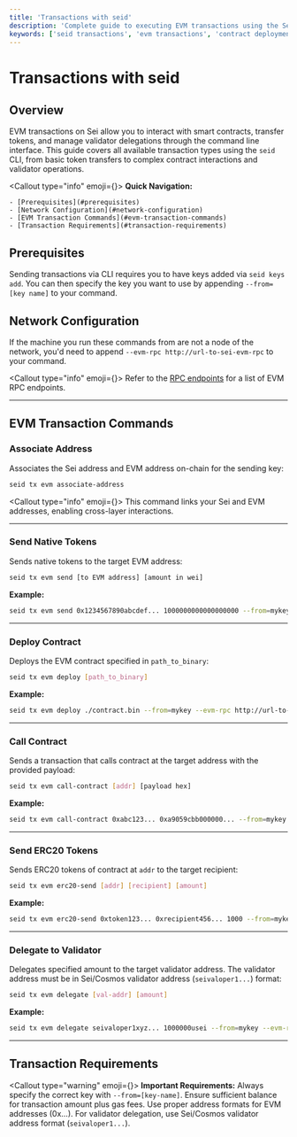 ```yaml
---
title: 'Transactions with seid'
description: 'Complete guide to executing EVM transactions using the Sei CLI (seid). Learn how to send tokens, deploy contracts, and interact with smart contracts.'
keywords: ['seid transactions', 'evm transactions', 'contract deployment', 'token transfer', 'smart contracts']
---
```



# Transactions with seid

## Overview

EVM transactions on Sei allow you to interact with smart contracts, transfer tokens, and manage validator delegations through the command line interface. This guide covers all available transaction types using the `seid` CLI, from basic token transfers to complex contract interactions and validator operations.

<Callout type="info" emoji={<IconInfoCircle className="h-5 w-5 mt-1" />}>
  **Quick Navigation:**

    - [Prerequisites](#prerequisites)
    - [Network Configuration](#network-configuration)
    - [EVM Transaction Commands](#evm-transaction-commands)
    - [Transaction Requirements](#transaction-requirements)

</Callout>

## Prerequisites

Sending transactions via CLI requires you to have keys added via `seid keys add`. You can then specify the key you want to use by appending `--from=[key name]` to your command.

## Network Configuration

If the machine you run these commands from are not a node of the network, you'd need to append `--evm-rpc http://url-to-sei-evm-rpc` to your command.

<Callout type="info" emoji={<IconInfoCircle className="h-5 w-5 mt-1" />}>
  Refer to the [RPC endpoints](/rpc-endpoints) for a list of EVM RPC endpoints.
</Callout>

---

## EVM Transaction Commands

### Associate Address

Associates the Sei address and EVM address on-chain for the sending key:

```bash copy
seid tx evm associate-address
```

<Callout type="info" emoji={<IconInfoCircle className="h-5 w-5 mt-1" />}>
  This command links your Sei and EVM addresses, enabling cross-layer interactions.
</Callout>

---

### Send Native Tokens

Sends native tokens to the target EVM address:

```bash copy
seid tx evm send [to EVM address] [amount in wei]
```

**Example:**

```bash copy
seid tx evm send 0x1234567890abcdef... 1000000000000000000 --from=mykey --evm-rpc http://url-to-sei-evm-rpc
```

---

### Deploy Contract

Deploys the EVM contract specified in `path_to_binary`:

```bash copy
seid tx evm deploy [path_to_binary]
```

**Example:**

```bash copy
seid tx evm deploy ./contract.bin --from=mykey --evm-rpc http://url-to-sei-evm-rpc
```

---

### Call Contract

Sends a transaction that calls contract at the target address with the provided payload:

```bash copy
seid tx evm call-contract [addr] [payload hex]
```

**Example:**

```bash copy
seid tx evm call-contract 0xabc123... 0xa9059cbb000000... --from=mykey --evm-rpc http://url-to-sei-evm-rpc
```

---

### Send ERC20 Tokens

Sends ERC20 tokens of contract at `addr` to the target recipient:

```bash copy
seid tx evm erc20-send [addr] [recipient] [amount]
```

**Example:**

```bash copy
seid tx evm erc20-send 0xtoken123... 0xrecipient456... 1000 --from=mykey --evm-rpc http://url-to-sei-evm-rpc
```

---

### Delegate to Validator

Delegates specified amount to the target validator address. The validator address must be in Sei/Cosmos validator address (`seivaloper1...`) format:

```bash copy
seid tx evm delegate [val-addr] [amount]
```

**Example:**

```bash copy
seid tx evm delegate seivaloper1xyz... 1000000usei --from=mykey --evm-rpc http://url-to-sei-evm-rpc
```

---

## Transaction Requirements

<Callout type="warning" emoji={<IconAlertTriangle className="h-5 w-5 mt-1" />}>
  **Important Requirements:** Always specify the correct key with `--from=[key-name]`. Ensure sufficient balance for transaction amount plus gas fees. Use proper address formats for EVM addresses (0x...). For validator delegation, use Sei/Cosmos validator address format (`seivaloper1...`).
</Callout>
